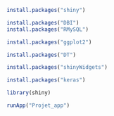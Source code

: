 

```r
install.packages("shiny")
```
```r
install.packages("DBI")
install.packages("RMySQL")
```
```r
install.packages("ggplot2")
```
```r
install.packages("DT")
```
```r
install.packages("shinyWidgets")
```
```r
install.packages("keras")
```

```r
library(shiny)

runApp("Projet_app")
```

```r

```

```r

```

```r

```

```r

```

```r

```

```r

```

